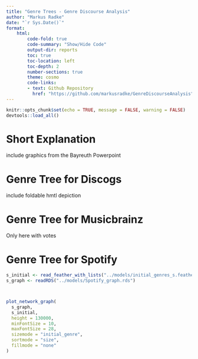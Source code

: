 ```yaml
---
title: "Genre Trees - Genre Discourse Analysis"
author: "Markus Radke"
date: "`r Sys.Date()`"
format: 
    html: 
        code-fold: true
        code-summary: "Show/Hide Code"
        output-dir: reports
        toc: true
        toc-location: left
        toc-depth: 2
        number-sections: true
        theme: cosmo
        code-links:
        - text: Github Repository
          href: "https://github.com/markusradke/GenreDiscourseAnalysis"
---
```

```r
knitr::opts_chunk$set(echo = TRUE, message = FALSE, warning = FALSE)
devtools::load_all()
```	

# Short Explanation
include graphics from the Bayreuth Powerpoint

# Genre Tree for Discogs
include foldable hmtl depiction

# Genre Tree for Musicbrainz
Only here with votes

# Genre Tree for Spotify
:::{.column-screen}
```r
s_initial <- read_feather_with_lists("../models/initial_genres_s.feather")
s_graph <- readRDS("../models/Spotify_graph.rds")



plot_network_graph(
  s_graph,
  s_initial,
  height = 130000,
  minFontSize = 10,
  maxFontSize = 28,
  sizemode = "initial_genre",
  sortmode = "size",
  fillmode = "none"
) 
```
:::